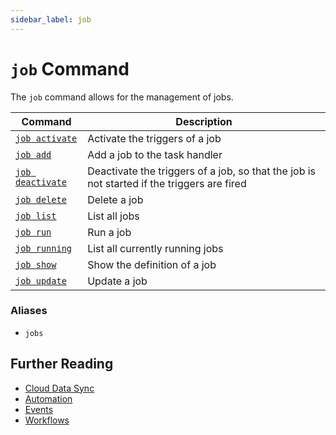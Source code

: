 ```yaml
---
sidebar_label: job
---
```


# `job` Command

The `job` command allows for the management of jobs.

| Command                              | Description                                                                                |
| ------------------------------------ | ------------------------------------------------------------------------------------------ |
| [`job activate`](./activate.mdx)     | Activate the triggers of a job                                                             |
| [`job add`](./add.mdx)               | Add a job to the task handler                                                              |
| [`job deactivate`](./deactivate.mdx) | Deactivate the triggers of a job, so that the job is not started if the triggers are fired |
| [`job delete`](./delete.mdx)         | Delete a job                                                                               |
| [`job list`](./list.mdx)             | List all jobs                                                                              |
| [`job run`](./run.mdx)               | Run a job                                                                                  |
| [`job running`](./running.mdx)       | List all currently running jobs                                                            |
| [`job show`](./show.mdx)             | Show the definition of a job                                                               |
| [`job update`](./update.mdx)         | Update a job                                                                               |

### Aliases

- `jobs`

## Further Reading

- [Cloud Data Sync](../../../concepts/cloud-data-sync/index.mdx)
- [Automation](../../../concepts/automation/index.mdx)
- [Events](../../events/index.mdx)
- [Workflows](../../workflows/index.mdx)
